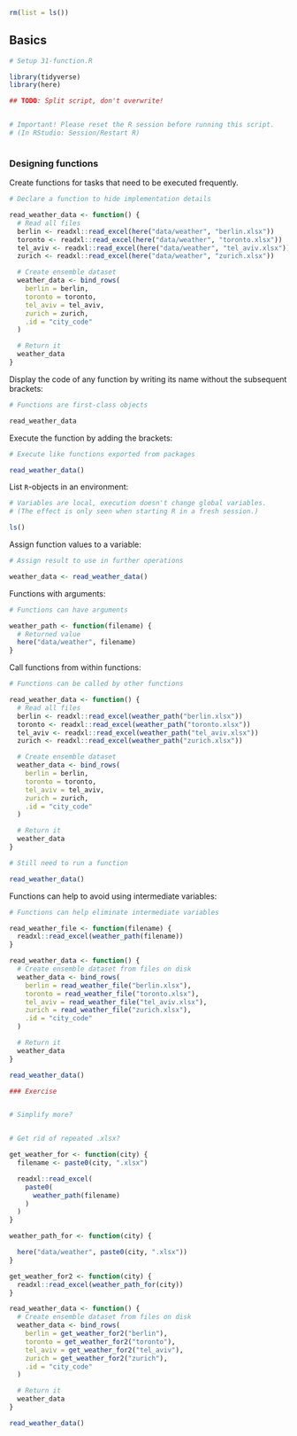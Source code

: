 ```r
rm(list = ls())
```


## Basics

```r
# Setup 31-function.R
```
```r
library(tidyverse)
library(here)
```


```r
## TODO: Split script, don't overwrite!
```
```r

```


```r
# Important! Please reset the R session before running this script.
# (In RStudio: Session/Restart R)
```
```r

```

### Designing functions

Create functions for tasks that need to be executed frequently.

```r
# Declare a function to hide implementation details
```
```r
read_weather_data <- function() {
  # Read all files
  berlin <- readxl::read_excel(here("data/weather", "berlin.xlsx"))
  toronto <- readxl::read_excel(here("data/weather", "toronto.xlsx"))
  tel_aviv <- readxl::read_excel(here("data/weather", "tel_aviv.xlsx"))
  zurich <- readxl::read_excel(here("data/weather", "zurich.xlsx"))

  # Create ensemble dataset
  weather_data <- bind_rows(
    berlin = berlin,
    toronto = toronto,
    tel_aviv = tel_aviv,
    zurich = zurich,
    .id = "city_code"
  )

  # Return it
  weather_data
}
```

Display the code of any function by writing its name without the subsequent brackets:

```r
# Functions are first-class objects
```
```r
read_weather_data
```

Execute the function by adding the brackets:

```r
# Execute like functions exported from packages
```
```r
read_weather_data()
```


List `R`-objects in an environment:

```r
# Variables are local, execution doesn't change global variables.
# (The effect is only seen when starting R in a fresh session.)
```
```r
ls()
```

Assign function values to a variable:

```r
# Assign result to use in further operations
```
```r
weather_data <- read_weather_data()
```

Functions with arguments:

```r
# Functions can have arguments
```
```r
weather_path <- function(filename) {
  # Returned value
  here("data/weather", filename)
}
```

Call functions from within functions:

```r
# Functions can be called by other functions
```
```r
read_weather_data <- function() {
  # Read all files
  berlin <- readxl::read_excel(weather_path("berlin.xlsx"))
  toronto <- readxl::read_excel(weather_path("toronto.xlsx"))
  tel_aviv <- readxl::read_excel(weather_path("tel_aviv.xlsx"))
  zurich <- readxl::read_excel(weather_path("zurich.xlsx"))

  # Create ensemble dataset
  weather_data <- bind_rows(
    berlin = berlin,
    toronto = toronto,
    tel_aviv = tel_aviv,
    zurich = zurich,
    .id = "city_code"
  )

  # Return it
  weather_data
}
```


```r
# Still need to run a function
```
```r
read_weather_data()
```

Functions can help to avoid using intermediate variables:

```r
# Functions can help eliminate intermediate variables
```
```r
read_weather_file <- function(filename) {
  readxl::read_excel(weather_path(filename))
}

read_weather_data <- function() {
  # Create ensemble dataset from files on disk
  weather_data <- bind_rows(
    berlin = read_weather_file("berlin.xlsx"),
    toronto = read_weather_file("toronto.xlsx"),
    tel_aviv = read_weather_file("tel_aviv.xlsx"),
    zurich = read_weather_file("zurich.xlsx"),
    .id = "city_code"
  )

  # Return it
  weather_data
}

read_weather_data()
```


```r
### Exercise
```
```r

```


```r
# Simplify more?
```
```r

```


```r
# Get rid of repeated .xlsx?
```
```r

get_weather_for <- function(city) {
  filename <- paste0(city, ".xlsx")

  readxl::read_excel(
    paste0(
      weather_path(filename)
    )
  )
}

weather_path_for <- function(city) {

  here("data/weather", paste0(city, ".xlsx"))
}

get_weather_for2 <- function(city) {
  readxl::read_excel(weather_path_for(city))
}

read_weather_data <- function() {
  # Create ensemble dataset from files on disk
  weather_data <- bind_rows(
    berlin = get_weather_for2("berlin"),
    toronto = get_weather_for2("toronto"),
    tel_aviv = get_weather_for2("tel_aviv"),
    zurich = get_weather_for2("zurich"),
    .id = "city_code"
  )

  # Return it
  weather_data
}

read_weather_data()
```
